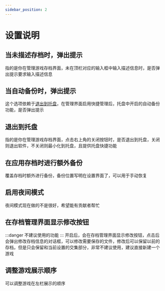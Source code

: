 ```yaml
---
sidebar_position: 2
---
```

# 设置说明

## 当未描述存档时，弹出提示
指的是你在管理游戏存档界面，未在顶栏对应的输入框中输入描述信息时，是否弹出提示要求输入描述信息

## 当自动备份时，弹出提示
这个选项依赖于[退出到托盘](#退出到托盘)，在管理界面启用快捷管理后，托盘中开启的自动备份功能，是否弹出提示

## 退出到托盘
指的是你在管理游戏存档界面，点击右上角的关闭按钮时，是否退出到托盘，关闭则退出软件，不关闭则最小化到托盘，且提供托盘快捷功能

## 在应用存档时进行额外备份
覆盖存档时额外进行备份，备份位置写明在设置界面了，可以用于手动恢复

## 启用夜间模式
夜间模式现在做的不是很好，希望能有贡献者帮忙

## 在存档管理界面显示修改按钮
:::danger
不建议使用的功能
:::
开启后，会在存档管理界面显示修改按钮，点击后会弹出修改存档信息的对话框，可以修改需要保存的文件，修改后可以保留以前的存档，但是只会保留和当前设置的交集部分，非常不建议使用，建议直接新建一个游戏

## 调整游戏展示顺序
可以调整游戏在左栏展示的顺序